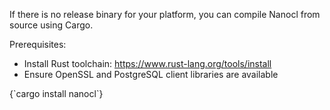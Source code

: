 
If there is no release binary for your platform, you can compile Nanocl from source using Cargo.

Prerequisites:
- Install Rust toolchain: https://www.rust-lang.org/tools/install
- Ensure OpenSSL and PostgreSQL client libraries are available

<Terminal language="sh" filename="sh">
{`cargo install nanocl`}
</Terminal>
